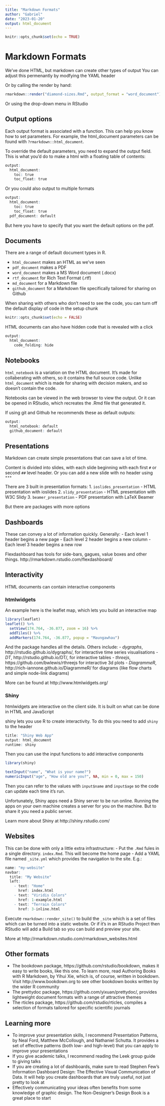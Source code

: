 ```yaml
---
title: "Markdown Formats"
author: "Gabriel"
date: "2023-01-20"
output: html_document
---
```


```r
knitr::opts_chunk$set(echo = TRUE)
```

# Markdown Formats

We've done HTML, but markdown can create other types of output
You can adjust this permenantly by modfying the YAML header

Or by calling the render by hand:

```r
rmarkdown::render("diamond-sizes.Rmd", output_format = "word_document")
```

Or using the drop-down menu in RStudio

## Output options

Each output format is associated with a function. This can help you know how to set parameters. For example, the html_document parameters can be found with `?rmarkdown::html_document`.

To override the default parameters, you need to expand the output field. This is what you'd do to make a html with a floating table of contents:

```r
output:
  html_document:
    toc: true
    toc_float: true
```

Or you could also output to multiple formats

```r
output:
  html_document:
    toc: true
    toc_float: true
  pdf_document: default
```

But here you have to specify that you want the default options on the pdf.

## Documents

There are a range of default document types in R.

- `html_document` makes an HTML as we've seen
- `pdf_document` makes a PDF
- `word_document` makes a MS Word document (.docx)
- `rtf_document` for Rich Text Format (.rtf)
- `md_document` for a Markdown file
- `github_document` for a Markdown file specifically tailored for sharing on Github

When sharing with others who don't need to see the code, you can turn off the default display of code in the setup chunk

```r
knitr::opts_chunk$set(echo = FALSE)
```

HTML documents can also have hidden code that is revealed with a click

```r
output:
  html_document:
    code_folding: hide
```


## Notebooks

`html_notebook` is a variation on the HTML document. It's made for collaberating with others, so it contains the full source code. Unlike `html_document` which is made for sharing with decision makers, and so doesn't contain the code.

Notebooks can be viewed in the web browser to view the output. Or it can be opened in RStudio, which recreates the .Rmd file that generated it.

If using git and Github he recommends these as default outputs:

```r
output:
  html_notebook: default
  github_document: default
```


## Presentations

Markdown can create simple presentations that can save a lot of time.

Content is divided into slides, with each slide beginning with each first `#` or second `##` level header. Or you can add a new slide with no header using `***`

There are 3 built in presentation formats:
1. `ioslides_presentation` - HTML presentation with ioslides
2. `slidy_presentation` - HTML presentation with W3C Slidy
3. `beamer_presentation` - PDF presentation with LaTeX Beamer

But there are packages with more options


## Dashboards

These can convey a lot of information quickly. Generally:
- Each level 1 header begins a new page
- Each level 2 header begins a new column
- Each level 3 header begins a new row

Flexdashboard has tools for side-bars, gagues, value boxes and other things. http://rmarkdown.rstudio.com/flexdashboard/


## Interactivity

HTML documents can contain interactive components

### htmlwidgets

An example here is the leaflet map, which lets you build an interactive map

```r
library(leaflet)
leaflet() %>%
  setView(174.764, -36.877, zoom = 16) %>% 
  addTiles() %>%
  addMarkers(174.764, -36.877, popup = "Maungawhau") 
```

And the package handles all the details. Others include:
- *dygraphs*, http://rstudio.github.io/dygraphs/, for interactive time series visualisations
- *DT*, http://rstudio.github.io/DT/, for interactive tables
- *threejs*, https://github.com/bwlewis/rthreejs for interactive 3d plots
- *DiagrammeR*, http://rich-iannone.github.io/DiagrammeR/ for diagrams (like flow charts and simple node-link diagrams)

More can be found at  http://www.htmlwidgets.org/


### Shiny
htmlwidgets are interactive on the client side. It is built on what can be done in HTML and JavaScript

shiny lets you use R to create interactivity. To do this you need to add `shiny` to the header

```r
title: "Shiny Web App"
output: html_document
runtime: shiny
```

Then you can use the input functions to add interactive components

```r
library(shiny)

textInput("name", "What is your name?")
numericInput("age", "How old are you?", NA, min = 0, max = 150)
```

Then you can refer to the values with `input$name` and `input$age` so the code can update each time it's run.

Unfortunately, Shiny apps need a Shiny server to be run online. Running the apps on your own machine creates a server for you on the machine. But to share it you need a public server.

Learn more about Shiny at http://shiny.rstudio.com/


## Websites

This can be done with only a little extra infrastructure:
- Put the `.Rmd` fules in a single directory. `index.Rmd`. This will become the home page
- Add a YAML file named `_site.yml` which provides the navigation to the site. E.g.:

```r
name: "my-website"
navbar:
  title: "My Website"
  left:
    - text: "Home"
      href: index.html
    - text: "Viridis Colors"
      href: 1-example.html
    - text: "Terrain Colors"
      href: 3-inline.html
```

Execute `rmarkdown::render_site()` to build the `_site` which is a set of files which can be turned into a static website. Or if it's in an RStudio Project then RStudio will add a Build tab so you can build and preview your site.

More at http://rmarkdown.rstudio.com/rmarkdown_websites.html


## Other formats

- The bookdown package, https://github.com/rstudio/bookdown, makes it easy to write books, like this one. To learn more, read Authoring Books with R Markdown, by Yihui Xie, which is, of course, written in bookdown. Visit http://www.bookdown.org to see other bookdown books written by the wider R community
- The prettydoc package, https://github.com/yixuan/prettydoc/, provides lightweight document formats with a range of attractive themes
- The rticles package, https://github.com/rstudio/rticles, compiles a selection of formats tailored for specific scientific journals

## Learning more

- To improve your presentation skills, I recommend Presentation Patterns, by Neal Ford, Matthew McCollough, and Nathaniel Schutta. It provides a set of effective patterns (both low- and high-level) that you can apply to improve your presentations
- If you give academic talks, I recommend reading the Leek group guide to giving talks
- If you are creating a lot of dashboards, make sure to read Stephen Few’s Information Dashboard Design: The Effective Visual Communication of Data. It will help you create dashboards that are truly useful, not just pretty to look at
- Effectively communicating your ideas often benefits from some knowledge of graphic design. The Non-Designer’s Design Book is a great place to start